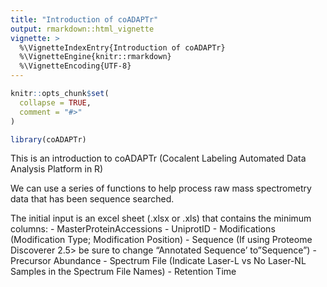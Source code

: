 ```yaml
---
title: "Introduction of coADAPTr"
output: rmarkdown::html_vignette
vignette: >
  %\VignetteIndexEntry{Introduction of coADAPTr}
  %\VignetteEngine{knitr::rmarkdown}
  %\VignetteEncoding{UTF-8}
---
```


```r
knitr::opts_chunk$set(
  collapse = TRUE,
  comment = "#>"
)
```

```r
library(coADAPTr)
```

This is an introduction to coADAPTr (Cocalent Labeling Automated Data Analysis Platform in R)

We can use a series of functions to help process raw mass spectrometry data that has been sequence searched.

The initial input is an excel sheet (.xlsx or .xls) that contains the minimum columns:
- MasterProteinAccessions
- UniprotID
- Modifications (Modification Type; Modification Position)
- Sequence (If using Proteome Discoverer 2.5> be sure to change "Annotated Sequence' to "Sequence")
- Precursor Abundance
- Spectrum File (Indicate Laser-L vs No Laser-NL Samples in the Spectrum File Names)
- Retention Time 
